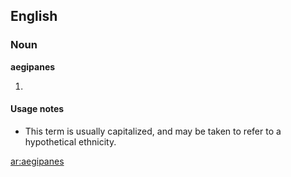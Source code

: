 ==English==

===Noun===
'''aegipanes'''

# {{rare}} {{plural of|[[aegipan]]}}

====Usage notes====
* This term is usually capitalized, and may be taken to refer to a hypothetical ethnicity.

[[ar:aegipanes]]